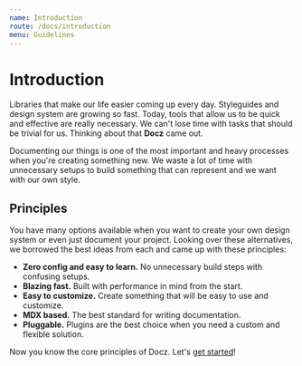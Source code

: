 ```yaml
---
name: Introduction
route: /docs/introduction
menu: Guidelines
---
```


# Introduction

Libraries that make our life easier coming up every day. Styleguides and design system are growing so fast. Today, tools that allow us to be quick and effective are really necessary. We can't lose time with tasks that should be trivial for us. Thinking about that **Docz** came out.

Documenting our things is one of the most important and heavy processes when you're creating something new. We waste a lot of time with unnecessary setups to build something that can represent and we want with our own style.

## Principles

You have many options available when you want to create your own design system or even just document your project. Looking over these alternatives, we borrowed the best ideas from each and came up with these principles:

-   **Zero config and easy to learn.** No unnecessary build steps with confusing setups.
-   **Blazing fast.** Built with performance in mind from the start.
-   **Easy to customize.** Create something that will be easy to use and customize.
-   **MDX based.** The best standard for writing documentation.
-   **Pluggable.** Plugins are the best choice when you need a custom and flexible solution.

Now you know the core principles of Docz. Let's [get started](/docs/getting-started)!
